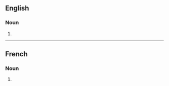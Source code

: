 ==English==

===Noun===
{{head|en|noun form}}

# {{plural of|en|inconnu}}

----

==French==

===Noun===
{{head|fr|noun plural form|g=m}}

# {{plural of|fr|inconnu}}